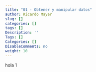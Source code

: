 ```yaml
---
title: "01 - Obtener y manipular datos"
author: Ricardo Mayer
slug: []
categories: []
tags: []
Description: ''
Tags: []
Categories: []
DisableComments: no
weight: 10
---
```


hola 1